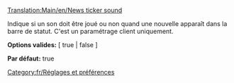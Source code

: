 [[Translation:Main/en/News ticker sound]]
{{en/-}}
[[Category:fr/Réglages et préférences]]

Indique si un son doit être joué ou non quand une nouvelle apparaît dans la barre de statut. C'est un paramétrage client uniquement.


'''Options valides:''' [ true | false ]

'''Par défaut:''' true